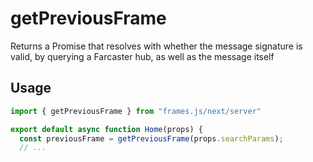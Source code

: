 # getPreviousFrame

Returns a Promise that resolves with whether the message signature is valid, by querying a Farcaster hub, as well as the message itself

## Usage

```ts [./app/page.tsx]
import { getPreviousFrame } from "frames.js/next/server"

export default async function Home(props) {
  const previousFrame = getPreviousFrame(props.searchParams);
  // ...
```